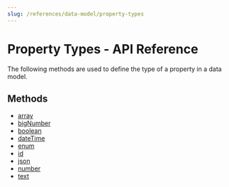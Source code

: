 ```yaml
---
slug: /references/data-model/property-types
---
```



# Property Types - API Reference

The following methods are used to define the type of a property in a data model.

## Methods

- [array](../Property_Types/methods/dml.Property_Types.array/page.mdx)
- [bigNumber](../Property_Types/methods/dml.Property_Types.bigNumber/page.mdx)
- [boolean](../Property_Types/methods/dml.Property_Types.boolean/page.mdx)
- [dateTime](../Property_Types/methods/dml.Property_Types.dateTime/page.mdx)
- [enum](../Property_Types/methods/dml.Property_Types.enum/page.mdx)
- [id](../Property_Types/methods/dml.Property_Types.id/page.mdx)
- [json](../Property_Types/methods/dml.Property_Types.json/page.mdx)
- [number](../Property_Types/methods/dml.Property_Types.number/page.mdx)
- [text](../Property_Types/methods/dml.Property_Types.text/page.mdx)
